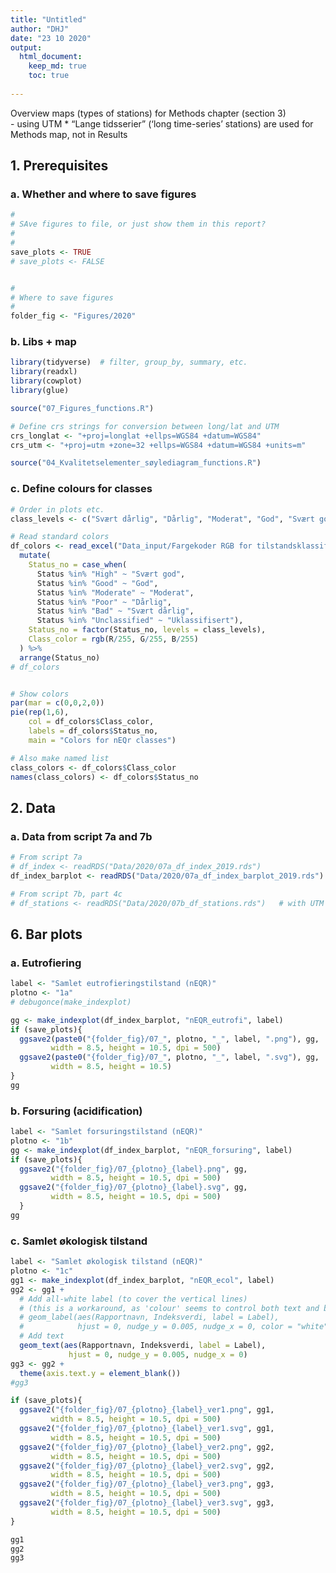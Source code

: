 ```yaml
---
title: "Untitled"
author: "DHJ"
date: "23 10 2020"
output: 
  html_document:
    keep_md: true
    toc: true
    
---
```



Overview maps (types of stations) for Methods chapter (section 3)  
- using UTM 
* "Lange tidsserier" ('long time-series' stations) are used for Methods map, not in Results  

## 1. Prerequisites  

### a. Whether and where to save figures  
```r
#
# SAve figures to file, or just show them in this report?
#
#
save_plots <- TRUE
# save_plots <- FALSE


#
# Where to save figures
#
folder_fig <- "Figures/2020"


```

### b. Libs + map  
```r
library(tidyverse)  # filter, group_by, summary, etc.
library(readxl)
library(cowplot)
library(glue)

source("07_Figures_functions.R")

# Define crs strings for conversion between long/lat and UTM
crs_longlat <- "+proj=longlat +ellps=WGS84 +datum=WGS84"
crs_utm <- "+proj=utm +zone=32 +ellps=WGS84 +datum=WGS84 +units=m"

source("04_Kvalitetselementer_søylediagram_functions.R")


```

### c. Define colours for classes  
```r

# Order in plots etc.
class_levels <- c("Svært dårlig", "Dårlig", "Moderat", "God", "Svært god", "Uklassifisert")

# Read standard colors
df_colors <- read_excel("Data_input/Fargekoder RGB for tilstandsklassifisering.xlsx", sheet = 2) %>%
  mutate(
    Status_no = case_when(
      Status %in% "High" ~ "Svært god",
      Status %in% "Good" ~ "God",
      Status %in% "Moderate" ~ "Moderat",
      Status %in% "Poor" ~ "Dårlig",
      Status %in% "Bad" ~ "Svært dårlig",
      Status %in% "Unclassified" ~ "Uklassifisert"),
    Status_no = factor(Status_no, levels = class_levels),
    Class_color = rgb(R/255, G/255, B/255)
  ) %>%
  arrange(Status_no)
# df_colors


# Show colors
par(mar = c(0,0,2,0))
pie(rep(1,6), 
    col = df_colors$Class_color, 
    labels = df_colors$Status_no, 
    main = "Colors for nEQr classes")  

# Also make named list
class_colors <- df_colors$Class_color
names(class_colors) <- df_colors$Status_no

```

## 2. Data   

### a. Data from script 7a and 7b  
```r

# From script 7a
# df_index <- readRDS("Data/2020/07a_df_index_2019.rds")
df_index_barplot <- readRDS("Data/2020/07a_df_index_barplot_2019.rds")

# From script 7b, part 4c
# df_stations <- readRDS("Data/2020/07b_df_stations.rds")   # with UTM 32 coordinates

```


## 6. Bar plots
### a. Eutrofiering
```r
label <- "Samlet eutrofieringstilstand (nEQR)"
plotno <- "1a"
# debugonce(make_indexplot)

gg <- make_indexplot(df_index_barplot, "nEQR_eutrofi", label)
if (save_plots){
  ggsave2(paste0("{folder_fig}/07_", plotno, "_", label, ".png"), gg, 
         width = 8.5, height = 10.5, dpi = 500)
  ggsave2(paste0("{folder_fig}/07_", plotno, "_", label, ".svg"), gg, 
         width = 8.5, height = 10.5)
}
gg

```

### b. Forsuring (acidification)
```r

label <- "Samlet forsuringstilstand (nEQR)"
plotno <- "1b"
gg <- make_indexplot(df_index_barplot, "nEQR_forsuring", label)
if (save_plots){
  ggsave2("{folder_fig}/07_{plotno}_{label}.png", gg, 
         width = 8.5, height = 10.5, dpi = 500)
  ggsave2("{folder_fig}/07_{plotno}_{label}.svg", gg, 
         width = 8.5, height = 10.5, dpi = 500)
  }
gg

```


### c. Samlet økologisk tilstand 
```r
label <- "Samlet økologisk tilstand (nEQR)"
plotno <- "1c"
gg1 <- make_indexplot(df_index_barplot, "nEQR_ecol", label)
gg2 <- gg1 + 
  # Add all-white label (to cover the vertical lines)
  # (this is a workaround, as 'colour' seems to control both text and border colour...)
  # geom_label(aes(Rapportnavn, Indeksverdi, label = Label),
  #            hjust = 0, nudge_y = 0.005, nudge_x = 0, color = "white", fill = "white") +
  # Add text
  geom_text(aes(Rapportnavn, Indeksverdi, label = Label),
             hjust = 0, nudge_y = 0.005, nudge_x = 0)
gg3 <- gg2 + 
  theme(axis.text.y = element_blank())
#gg3

if (save_plots){
  ggsave2("{folder_fig}/07_{plotno}_{label}_ver1.png", gg1, 
         width = 8.5, height = 10.5, dpi = 500)
  ggsave2("{folder_fig}/07_{plotno}_{label}_ver1.svg", gg1, 
         width = 8.5, height = 10.5, dpi = 500)
  ggsave2("{folder_fig}/07_{plotno}_{label}_ver2.png", gg2, 
         width = 8.5, height = 10.5, dpi = 500)
  ggsave2("{folder_fig}/07_{plotno}_{label}_ver2.svg", gg2, 
         width = 8.5, height = 10.5, dpi = 500)
  ggsave2("{folder_fig}/07_{plotno}_{label}_ver3.png", gg3, 
         width = 8.5, height = 10.5, dpi = 500)
  ggsave2("{folder_fig}/07_{plotno}_{label}_ver3.svg", gg3, 
         width = 8.5, height = 10.5, dpi = 500)
}

gg1
gg2
gg3


```
